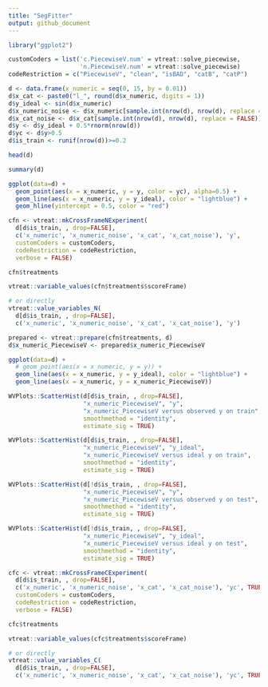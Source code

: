 ```yaml
---
title: "SegFitter"
output: github_document
---
```


```r
library("ggplot2")
```

```r
customCoders = list('c.PiecewiseV.num' = vtreat::solve_piecewise,
                    'n.PiecewiseV.num' = vtreat::solve_piecewise)
codeRestriction = c("PiecewiseV", "clean", "isBAD", "catB", "catP")
```


```r
d <- data.frame(x_numeric = seq(0, 15, by = 0.01))
d$x_cat <- paste0("l_", round(d$x_numeric, digits = 1))
d$y_ideal <- sin(d$x_numeric)
d$x_numeric_noise <- d$x_numeric[sample.int(nrow(d), nrow(d), replace = FALSE)]
d$x_cat_noise <- d$x_cat[sample.int(nrow(d), nrow(d), replace = FALSE)]
d$y <- d$y_ideal + 0.5*rnorm(nrow(d))
d$yc <- d$y>0.5
d$is_train <- runif(nrow(d))>=0.2

head(d)

summary(d)

ggplot(data=d) +
  geom_point(aes(x = x_numeric, y = y, color = yc), alpha=0.5) + 
  geom_line(aes(x = x_numeric, y = y_ideal), color = "lightblue") +
  geom_hline(yintercept = 0.5, color = "red")
```

```r
cfn <- vtreat::mkCrossFrameNExperiment(
  d[d$is_train, , drop=FALSE], 
  c('x_numeric', 'x_numeric_noise', 'x_cat', 'x_cat_noise'), 'y',
  customCoders = customCoders,
  codeRestriction = codeRestriction,
  verbose = FALSE)

cfn$treatments

vtreat::variable_values(cfn$treatments$scoreFrame)

# or directly
vtreat::value_variables_N(
  d[d$is_train, , drop=FALSE], 
  c('x_numeric', 'x_numeric_noise', 'x_cat', 'x_cat_noise'), 'y')

prepared <- vtreat::prepare(cfn$treatments, d)
d$x_numeric_PiecewiseV <- prepared$x_numeric_PiecewiseV

ggplot(data=d) +
  # geom_point(aes(x = x_numeric, y = y)) + 
  geom_line(aes(x = x_numeric, y = y_ideal), color = "lightblue") + 
  geom_line(aes(x = x_numeric, y = x_numeric_PiecewiseV))

WVPlots::ScatterHist(d[d$is_train, , drop=FALSE], 
                     "x_numeric_PiecewiseV", "y",
                     "x_numeric_PiecewiseV versus observed y on train",
                     smoothmethod = "identity",
                     estimate_sig = TRUE)

WVPlots::ScatterHist(d[d$is_train, , drop=FALSE], 
                     "x_numeric_PiecewiseV", "y_ideal",
                     "x_numeric_PiecewiseV versus ideal y on train",
                     smoothmethod = "identity",
                     estimate_sig = TRUE)

WVPlots::ScatterHist(d[!d$is_train, , drop=FALSE], 
                     "x_numeric_PiecewiseV", "y",
                     "x_numeric_PiecewiseV versus observed y on test",
                     smoothmethod = "identity",
                     estimate_sig = TRUE)

WVPlots::ScatterHist(d[!d$is_train, , drop=FALSE], 
                     "x_numeric_PiecewiseV", "y_ideal",
                     "x_numeric_PiecewiseV versus ideal y on test",
                     smoothmethod = "identity",
                     estimate_sig = TRUE)
```

```r
cfc <- vtreat::mkCrossFrameCExperiment(
  d[d$is_train, , drop=FALSE], 
  c('x_numeric', 'x_numeric_noise', 'x_cat', 'x_cat_noise'), 'yc', TRUE,
  customCoders = customCoders,
  codeRestriction = codeRestriction,
  verbose = FALSE)

cfc$treatments

vtreat::variable_values(cfc$treatments$scoreFrame)

# or directly
vtreat::value_variables_C(
  d[d$is_train, , drop=FALSE], 
  c('x_numeric', 'x_numeric_noise', 'x_cat', 'x_cat_noise'), 'yc', TRUE)
```

